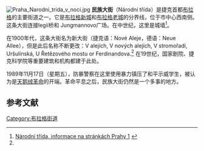 [[File:Praha_Narodni_trida_v_noci.jpg|thumb]]
'''民族大街'''（Národní třída）是捷克首都[[布拉格|布拉格]]的主要街道之一。它是[[布拉格新城|布拉格新城]]和[[布拉格老城|布拉格老城]]的分界线，位于市中心西南侧。这条大街连接legií桥和 Jungmannovo广场。在中世纪，这里是城墙<ref name="#1">[http://www.praha1.cz/oup/ulicnik.nsf/(Ulice)/B5F05E652EA790B8C1256C67004C0897?OpenDocument Národní třída, informace na stránkách Prahy 1] {{webarchive|url=https://web.archive.org/web/20071019090342/http://www.praha1.cz/oup/ulicnik.nsf/(Ulice)/B5F05E652EA790B8C1256C67004C0897?OpenDocument |date=2007-10-19 }}</ref>。

在1900年代，这条大街名为新大街（捷克语：Nové Aleje，德语：Neue Allee），但是此后名称不断更改：V alejích, V nových alejích, V stromořadí, Uršulinská, U Řetězového mostu or Ferdinandova.<ref name="#1"/> 在19世纪，国家剧院、捷克科学院等重要建筑和机构都建于此处。

1989年11月17日（星期五），防暴警察在这里使用暴力镇压了和平示威学生，被认为是[[天鹅绒革命|天鹅绒革命]]的开端。革命平息之后，民族大街仍然是一个多事的地方。

== 参考文献 ==
<references/>

{{coord|50|04|48|N|14|25|13|E|display=title|region:CZ_source:cswiki}}

[[Category:布拉格街道|Category:布拉格街道]]